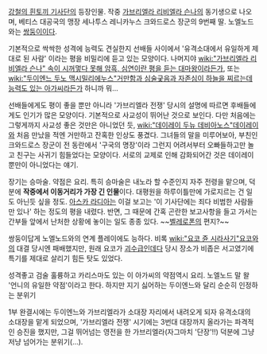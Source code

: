 [[강철의 흰토끼 기사단]]의 등장인물. 작중 [[가브리엘라 리비엘라 슨나]]의 동기생으로 나오며, 베티스 대공국의 맹장 세나투스 레니카누스 크와드로스 장군의 9번째 딸. 노엘노드와는 [[쌍둥이]]이다. 

기본적으로 싹싹한 성격에 능력도 견실한지 선배들 사이에서 '유격소대에서 유일하게 제대로 된 사람' 이라는 평을 비밀리에 듣고 있는 모양이다. 나머지야 [[wiki:"가브리엘라 리비엘라 슨나" 속이 시꺼멓다 못해 암흑, 심연이란 평을 듣는 대마왕]]이라든가, 또는 [[wiki:"두이엔느 두노 맥시밀리에누스"거만함과 심술궂음과 자존심이 하늘을 찌르는데 능력도 있는 아가씨]]라든가 하니까 뭐... 

선배들에게도 평이 좋을 뿐만 아니라 '가브리엘라 전쟁' 당시의 설명에 따르면 후배들에게도 인기가 많은 모양이다. 기본적으로 사교성이 뛰어난 것으로 보인다. 다만 처음에는 그렇게까지 사교성 좋은 것만은 아니었던 듯, [[wiki:"데이레이 두뉴 데비아노스"데이레이]]와 처음 만났을 적엔 거만하고 잔혹한 인상도 풍겼다. 그녀들의 말을 미루어보아, 부친인 크와드로스 장군이 전 동란에서 '구국의 명장'이라 그런지 어려서부터 오빠들하고만 놀고 친구는 사귀기 힘들었다는 모양이다. 서로의 교제로 인해 감화되어간 것은 데이레이뿐만이 아니었다는 얘기. 

장기는 승마술. 약점은 요리. 특히 승마술은 내노라 할 수준인지 자주 전령을 맡으며, 덕분에 '''작중에서 이동거리가 가장 긴 인물'''이다. 대평원을 하루이틀만에 가로지르는 건 일도 아닌듯 싶을 정도. [[아스카 라디아]]는 이걸 보고는 '이 기사단에는 죄다 비범한 사람들만 있나' 하는 정도의 평을 내렸다. 반면, 그 때문에 간혹 곤란한 보고사항을 들고 가서는 간부들 앞에서 난처한 상황에 놓이는 일도 종종 있다. ~~[[벨레로폰]]의 편지?~~

쌍둥이답게 노엘노드와의 연계 플레이에도 능하다. 비록 [[wiki:"요코 쥰 시라사기"요코]]와의 대결 당시엔 패배했지만, 원래 요코가 [[괴수]]급인데다 당시 장소가 비좁은 서고였기에 특기를 제대로 살리기 힘든 탓도 있었다. 

성격좋고 검술 훌륭하고 카리스마도 있는 이 아가씨의 약점역시 요리. 노엘노드 말 왈 '언니의 유일한 약점'이라고 한다. 하지만 지기 싫어하는 두이엔느와 달리 순순히 인정하는 분위기

1부 완결시에는 두이엔느와 가브리엘라가 소대장 자리에서 내려오게 되자 유격소대의 소대장을 맡게 되었으며, '가브리엘라 전쟁' 시기에는 3번대 대장까지 올라가는 파격적인 승진을 했지만, 그걸 뛰어넘는 영전을 한 가브리엘라(자그마치 '단장'!!) 덕분에 그냥저냥 넘어가는 분위기(...).
